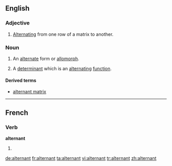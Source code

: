 ==English==

===Adjective===
{{en-adj|-}}

# [[alternate|Alternating]] from one row of a matrix to another.

===Noun===
{{en-noun}}

# {{linguistics}} An [[alternate]] form or [[allomorph]].
# {{mathematics}} A [[determinant]] which is an [[alternating]] [[function]].

====Derived terms====
* [[alternant matrix]]

----

==French==

===Verb===
'''alternant'''

# {{present participle of|[[alterner#French|alterner]]|lang=French}}

[[de:alternant]]
[[fr:alternant]]
[[ta:alternant]]
[[vi:alternant]]
[[tr:alternant]]
[[zh:alternant]]